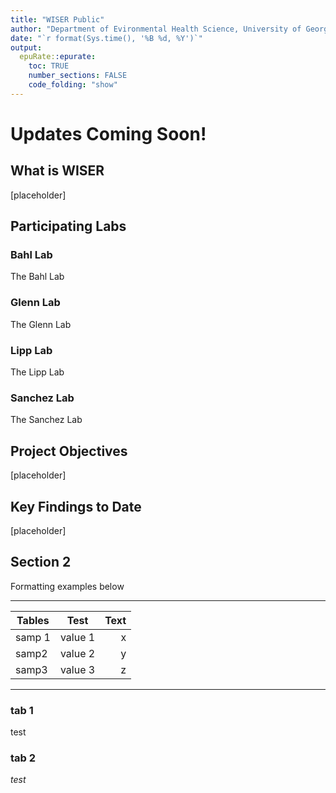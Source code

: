---
title: "WISER Public"
author: "Department of Evironmental Health Science, University of Georgia"
date: "`r format(Sys.time(), '%B %d, %Y')`"
output:
  epuRate::epurate:
    toc: TRUE
    number_sections: FALSE
    code_folding: "show"
---

# Updates Coming Soon! {#Announcements}

## What is WISER
[placeholder]   

## Participating Labs {.tabset}
### Bahl Lab
The Bahl Lab

### Glenn Lab
The Glenn Lab

### Lipp Lab
The Lipp Lab

### Sanchez Lab
The Sanchez Lab

## Project Objectives
[placeholder]    

## Key Findings to Date
[placeholder]   




## Section 2 {.tabset}

Formatting examples below




***

| Tables        | Test           | Text  |
| ------------- |:-------------:| -----:|
| samp 1      | value 1 | x |
| samp2       | value 2 | y |
| samp3       | value 3 | z |

***



### tab 1
test

### tab 2
_test_